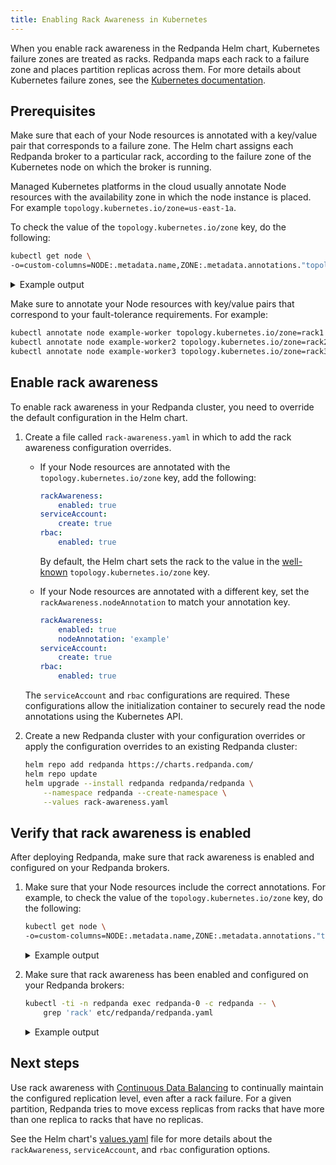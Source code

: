 ```yaml
---
title: Enabling Rack Awareness in Kubernetes
---
```


<head>
    <meta name="title" content="Enabling Rack Awareness in Kubernetes | Redpanda Docs"/>
    <meta name="description" content="Enable rack awareness to place partition replicas across different failure zones."/>
</head>


<AboutRackAwareness/>

When you enable rack awareness in the Redpanda Helm chart, Kubernetes failure zones are treated as racks. Redpanda maps each rack to a failure zone and places partition replicas across them. For more details about Kubernetes failure zones, see the [Kubernetes documentation](https://kubernetes.io/docs/setup/best-practices/multiple-zones/).

## Prerequisites

Make sure that each of your Node resources is annotated with a key/value pair that corresponds to a failure zone. The Helm chart assigns each Redpanda broker to a particular rack, according to the failure zone of the Kubernetes node on which the broker is running.

<Tabs>
<TabItem value="cloud" label="Managed" default>

Managed Kubernetes platforms in the cloud usually annotate Node resources with the availability zone in which the node instance is placed. For example `topology.kubernetes.io/zone=us-east-1a`.

To check the value of the `topology.kubernetes.io/zone` key, do the following:

```bash
kubectl get node \
-o=custom-columns=NODE:.metadata.name,ZONE:.metadata.annotations."topology\.kubernetes\.io/zone"
```

<details>
<summary>
Example output
</summary>

```
NODE                 ZONE
example-worker       us-east-1a
example-worker2      us-east-1b
example-worker3      us-east-1c
```

If you don't see any values in the Zone column, see the **Self-Managed** tab.

</details>

</TabItem>

<TabItem value="self" label="Self-Managed" default>

Make sure to annotate your Node resources with key/value pairs that correspond to your fault-tolerance requirements. For example:

```bash
kubectl annotate node example-worker topology.kubernetes.io/zone=rack1
kubectl annotate node example-worker2 topology.kubernetes.io/zone=rack2
kubectl annotate node example-worker3 topology.kubernetes.io/zone=rack3
```

</TabItem>
</Tabs>

## Enable rack awareness

To enable rack awareness in your Redpanda cluster, you need to override the default configuration in the Helm chart.

1. Create a file called `rack-awareness.yaml` in which to add the rack awareness configuration overrides.

    - If your Node resources are annotated with the `topology.kubernetes.io/zone` key, add the following:

        ```yaml
        rackAwareness:
            enabled: true
        serviceAccount:
            create: true
        rbac:
            enabled: true
        ```

        By default, the Helm chart sets the rack to the value in the [well-known](https://kubernetes.io/docs/reference/labels-annotations-taints/#topologykubernetesiozone) `topology.kubernetes.io/zone` key.

    - If your Node resources are annotated with a different key, set the `rackAwareness.nodeAnnotation` to match your annotation key.

        ```yaml
        rackAwareness:
            enabled: true
            nodeAnnotation: 'example'
        serviceAccount:
            create: true
        rbac:
            enabled: true
        ```

    The `serviceAccount` and `rbac` configurations are required. These configurations allow the initialization container to securely read the node annotations using the Kubernetes API.

1. Create a new Redpanda cluster with your configuration overrides or apply the configuration overrides to an existing Redpanda cluster:

    ```bash
    helm repo add redpanda https://charts.redpanda.com/
    helm repo update
    helm upgrade --install redpanda redpanda/redpanda \
        --namespace redpanda --create-namespace \
        --values rack-awareness.yaml
    ```

## Verify that rack awareness is enabled

After deploying Redpanda, make sure that rack awareness is enabled and configured on your Redpanda brokers.

1. Make sure that your Node resources include the correct annotations. For example, to check the value of the `topology.kubernetes.io/zone` key, do the following:

    ```bash
    kubectl get node \
    -o=custom-columns=NODE:.metadata.name,ZONE:.metadata.annotations."topology\.kubernetes\.io/zone"
    ```

    <details>
    <summary>
    Example output
    </summary>

    ```
    NODE                 ZONE
    example-worker       us-east-1a
    example-worker2      us-east-1b
    example-worker3      us-east-1c
    ```

    </details>

1. Make sure that rack awareness has been enabled and configured on your Redpanda brokers:

    ```bash
    kubectl -ti -n redpanda exec redpanda-0 -c redpanda -- \
        grep 'rack' etc/redpanda/redpanda.yaml
    ```

    <details>
    <summary>
    Example output
    </summary>

    ```
    rack: us-east-1a
    enable_rack_awareness: true
    ```

    </details>

## Next steps

Use rack awareness with [Continuous Data Balancing](../../cluster-administration/continuous-data-balancing/) to continually maintain the configured replication level, even after a rack failure. For a given partition, Redpanda tries to move excess replicas from racks that have more than one replica to racks that have no replicas.

See the Helm chart's [values.yaml](https://github.com/redpanda-data/helm-charts/tree/main/charts/redpanda/values.yaml) file for more details about the `rackAwareness`, `serviceAccount`, and `rbac` configuration options.
